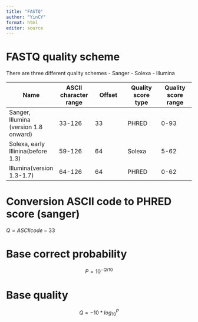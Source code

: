 ```yaml
---
title: "FASTQ"
author: "YinCY"
format: html
editor: source
---
```


# FASTQ quality scheme

There are three different quality schemes
-   Sanger
-   Solexa
-   Illumina

| **Name**      | **ASCII character range** | **Offset** | **Quality score type** | **Quality score range** |
|---------------|---------------|---------------|---------------|---------------|
| Sanger, Illumina (version 1.8 onward) | 33-126                    | 33         | PHRED                  | 0-93                    |
| Solexa, early Illinina(before 1.3)    | 59-126                    | 64         | Solexa                 | 5-62                    |
| Illumina(version 1.3-1.7)             | 64-126                    | 64         | PHRED                  | 0-62                    |


# Conversion ASCII code to PHRED score (sanger)
$Q = ASCII code - 33$

# Base correct probability
$$P = 10^{-Q/10}$$

# Base quality
$$Q = -10*log_{10}^{P}$$










